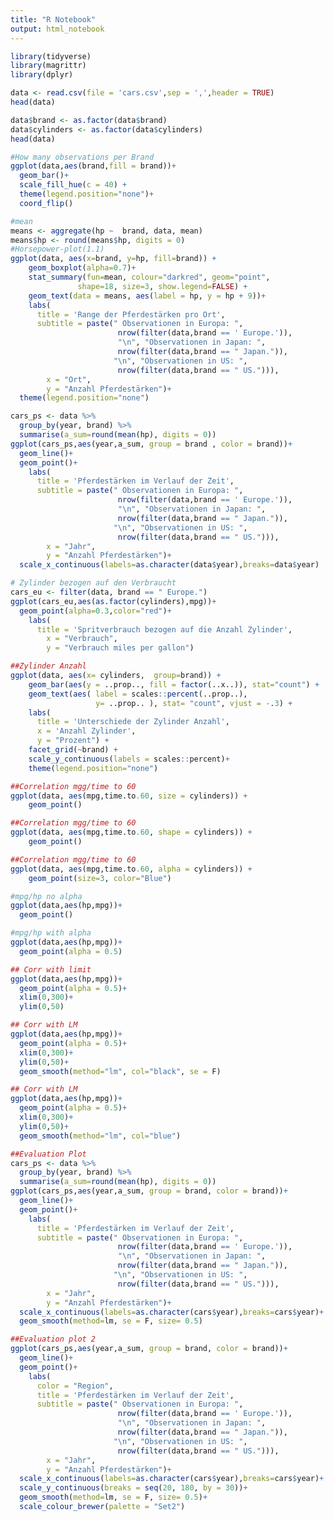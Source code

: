 ```yaml
---
title: "R Notebook"
output: html_notebook
---
```


```r
library(tidyverse)
library(magrittr)
library(dplyr)
```


```r
data <- read.csv(file = 'cars.csv',sep = ',',header = TRUE)
head(data)
```

```r
data$brand <- as.factor(data$brand)
data$cylinders <- as.factor(data$cylinders)
head(data)
```
```r
#How many observations per Brand 
ggplot(data,aes(brand,fill = brand))+
  geom_bar()+
  scale_fill_hue(c = 40) +
  theme(legend.position="none")+
  coord_flip()

```
```r
#mean
means <- aggregate(hp ~  brand, data, mean)
means$hp <- round(means$hp, digits = 0)
#Horsepower-plot(1.1)
ggplot(data, aes(x=brand, y=hp, fill=brand)) +
    geom_boxplot(alpha=0.7)+
    stat_summary(fun=mean, colour="darkred", geom="point", 
               shape=18, size=3, show.legend=FALSE) + 
    geom_text(data = means, aes(label = hp, y = hp + 9))+
    labs(
      title = 'Range der Pferdestärken pro Ort',
      subtitle = paste(" Observationen in Europa: ",
                        nrow(filter(data,brand == ' Europe.')),
                        "\n", "Observationen in Japan: ",
                        nrow(filter(data,brand == " Japan.")),
                       "\n", "Observationen in US: ",
                        nrow(filter(data,brand == " US."))),
        x = "Ort",
        y = "Anzahl Pferdestärken")+
  theme(legend.position="none")
```


```r
cars_ps <- data %>%
  group_by(year, brand) %>%
  summarise(a_sum=round(mean(hp), digits = 0))
ggplot(cars_ps,aes(year,a_sum, group = brand , color = brand))+
  geom_line()+
  geom_point()+
    labs(
      title = 'Pferdestärken im Verlauf der Zeit',
      subtitle = paste(" Observationen in Europa: ",
                        nrow(filter(data,brand == ' Europe.')),
                        "\n", "Observationen in Japan: ",
                        nrow(filter(data,brand == " Japan.")),
                       "\n", "Observationen in US: ",
                        nrow(filter(data,brand == " US."))),
        x = "Jahr",
        y = "Anzahl Pferdestärken")+
  scale_x_continuous(labels=as.character(data$year),breaks=data$year)
```
```r
# Zylinder bezogen auf den Verbraucht
cars_eu <- filter(data, brand == " Europe.")
ggplot(cars_eu,aes(as.factor(cylinders),mpg))+
  geom_point(alpha=0.3,color="red")+
    labs(
      title = 'Spritverbrauch bezogen auf die Anzahl Zylinder',
        x = "Verbrauch",
        y = "Verbrauch miles per gallon")
```


```r
##Zylinder Anzahl
ggplot(data, aes(x= cylinders,  group=brand)) + 
    geom_bar(aes(y = ..prop.., fill = factor(..x..)), stat="count") +
    geom_text(aes( label = scales::percent(..prop..),
                   y= ..prop.. ), stat= "count", vjust = -.3) +
    labs(
      title = 'Unterschiede der Zylinder Anzahl',
      x = 'Anzahl Zylinder',
      y = "Prozent") +
    facet_grid(~brand) +
    scale_y_continuous(labels = scales::percent)+
    theme(legend.position="none")
```
```r
##Correlation mgg/time to 60
ggplot(data, aes(mpg,time.to.60, size = cylinders)) + 
    geom_point()

```

```r
##Correlation mgg/time to 60
ggplot(data, aes(mpg,time.to.60, shape = cylinders)) + 
    geom_point()
```
```r
##Correlation mgg/time to 60
ggplot(data, aes(mpg,time.to.60, alpha = cylinders)) + 
    geom_point(size=3, color="Blue")
```

```r
#mpg/hp no alpha
ggplot(data,aes(hp,mpg))+
  geom_point()

```
```r
#mpg/hp with alpha
ggplot(data,aes(hp,mpg))+
  geom_point(alpha = 0.5)
```
```r
## Corr with limit
ggplot(data,aes(hp,mpg))+
  geom_point(alpha = 0.5)+
  xlim(0,300)+
  ylim(0,50)
```

```r
## Corr with LM
ggplot(data,aes(hp,mpg))+
  geom_point(alpha = 0.5)+
  xlim(0,300)+
  ylim(0,50)+
  geom_smooth(method="lm", col="black", se = F)

```

```r
## Corr with LM
ggplot(data,aes(hp,mpg))+
  geom_point(alpha = 0.5)+
  xlim(0,300)+
  ylim(0,50)+
  geom_smooth(method="lm", col="blue")

```


```r
##Evaluation Plot
cars_ps <- data %>%
  group_by(year, brand) %>%
  summarise(a_sum=round(mean(hp), digits = 0))
ggplot(cars_ps,aes(year,a_sum, group = brand, color = brand))+
  geom_line()+
  geom_point()+
    labs(
      title = 'Pferdestärken im Verlauf der Zeit',
      subtitle = paste(" Observationen in Europa: ",
                        nrow(filter(data,brand == ' Europe.')),
                        "\n", "Observationen in Japan: ",
                        nrow(filter(data,brand == " Japan.")),
                       "\n", "Observationen in US: ",
                        nrow(filter(data,brand == " US."))),
        x = "Jahr",
        y = "Anzahl Pferdestärken")+
  scale_x_continuous(labels=as.character(cars$year),breaks=cars$year)+
  geom_smooth(method=lm, se = F, size= 0.5)
```
```r
##Evaluation plot 2
ggplot(cars_ps,aes(year,a_sum, group = brand, color = brand))+
  geom_line()+
  geom_point()+
    labs(
      color = "Region",
      title = 'Pferdestärken im Verlauf der Zeit',
      subtitle = paste(" Observationen in Europa: ",
                        nrow(filter(data,brand == ' Europe.')),
                        "\n", "Observationen in Japan: ",
                        nrow(filter(data,brand == " Japan.")),
                       "\n", "Observationen in US: ",
                        nrow(filter(data,brand == " US."))),
        x = "Jahr",
        y = "Anzahl Pferdestärken")+
  scale_x_continuous(labels=as.character(cars$year),breaks=cars$year)+
  scale_y_continuous(breaks = seq(20, 180, by = 30))+
  geom_smooth(method=lm, se = F, size= 0.5)+
  scale_colour_brewer(palette = "Set2")
```

